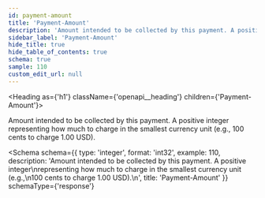 ```yaml
---
id: payment-amount
title: 'Payment-Amount'
description: 'Amount intended to be collected by this payment. A positive integer'
sidebar_label: 'Payment-Amount'
hide_title: true
hide_table_of_contents: true
schema: true
sample: 110
custom_edit_url: null
---
```



<Heading as={'h1'} className={'openapi__heading'} children={'Payment-Amount'}></Heading>

Amount intended to be collected by this payment. A positive integer
representing how much to charge in the smallest currency unit (e.g.,
100 cents to charge 1.00 USD).

<Schema
  schema={{
    type: 'integer',
    format: 'int32',
    example: 110,
    description:
      'Amount intended to be collected by this payment. A positive integer\nrepresenting how much to charge in the smallest currency unit (e.g.,\n100 cents to charge 1.00 USD).\n',
    title: 'Payment-Amount'
  }}
  schemaType={'response'}
></Schema>
